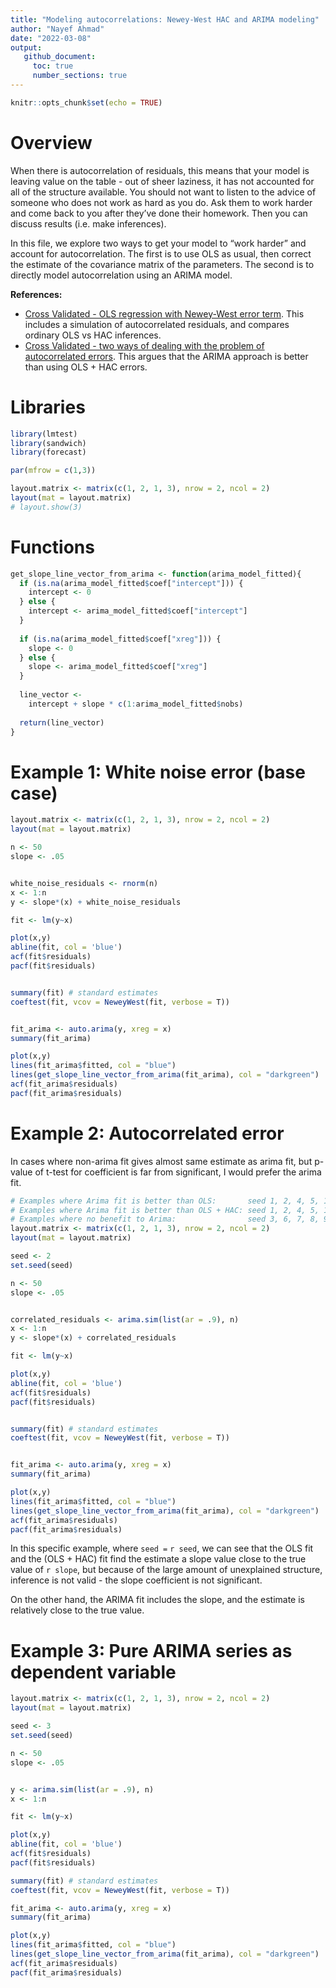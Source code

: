 ```yaml
---
title: "Modeling autocorrelations: Newey-West HAC and ARIMA modeling"
author: "Nayef Ahmad"
date: "2022-03-08" 
output: 
   github_document: 
     toc: true
     number_sections: true
---
```


```r
knitr::opts_chunk$set(echo = TRUE)
```

# Overview 

When there is autocorrelation of residuals, this means that your model is leaving value on the table - out of sheer laziness, it has not accounted for all of the structure available. You should not want to listen to the advice of someone who does not work as hard as you do. Ask them to work harder and come back to you after they've done their homework. Then you can discuss results (i.e. make inferences). 


In this file, we explore two ways to get your model to "work harder" and account for autocorrelation. The first is to use OLS as usual, then correct the estimate of the covariance matrix of the parameters. The second is to directly model autocorrelation using an ARIMA model. 

**References:** 

- [Cross Validated - OLS regression with Newey-West error term](https://stats.stackexchange.com/a/254596/56828). This includes a simulation of autocorrelated residuals, and compares ordinary OLS vs HAC inferences. 
- [Cross Validated - two ways of dealing with the problem of autocorrelated errors](https://stats.stackexchange.com/a/181297/56828). This argues that the ARIMA approach is better than using OLS + HAC errors. 


# Libraries 

```r
library(lmtest)
library(sandwich)
library(forecast)

par(mfrow = c(1,3))

layout.matrix <- matrix(c(1, 2, 1, 3), nrow = 2, ncol = 2)
layout(mat = layout.matrix)
# layout.show(3)

```

# Functions 

```r
get_slope_line_vector_from_arima <- function(arima_model_fitted){
  if (is.na(arima_model_fitted$coef["intercept"])) {
    intercept <- 0
  } else {
    intercept <- arima_model_fitted$coef["intercept"]
  }
  
  if (is.na(arima_model_fitted$coef["xreg"])) {
    slope <- 0
  } else {
    slope <- arima_model_fitted$coef["xreg"]
  }
  
  line_vector <- 
    intercept + slope * c(1:arima_model_fitted$nobs)
  
  return(line_vector)
}
```



# Example 1: White noise error (base case)

```r
layout.matrix <- matrix(c(1, 2, 1, 3), nrow = 2, ncol = 2)
layout(mat = layout.matrix)

n <- 50
slope <- .05


white_noise_residuals <- rnorm(n)
x <- 1:n
y <- slope*(x) + white_noise_residuals

fit <- lm(y~x)

plot(x,y)
abline(fit, col = 'blue')
acf(fit$residuals)
pacf(fit$residuals)


summary(fit) # standard estimates
coeftest(fit, vcov = NeweyWest(fit, verbose = T))


fit_arima <- auto.arima(y, xreg = x)
summary(fit_arima)

plot(x,y)
lines(fit_arima$fitted, col = "blue")
lines(get_slope_line_vector_from_arima(fit_arima), col = "darkgreen")
acf(fit_arima$residuals)
pacf(fit_arima$residuals)
```


# Example 2: Autocorrelated error 

In cases where non-arima fit gives almost same estimate as arima fit, but p-value of t-test for coefficient is far from significant, I would prefer the arima fit. 

```r
# Examples where Arima fit is better than OLS:       seed 1, 2, 4, 5, 10, 13, 16, 17, 20 
# Examples where Arima fit is better than OLS + HAC: seed 1, 2, 4, 5, 10, 12, 13, 14, 15, 16, 17, 19, 20 
# Examples where no benefit to Arima:                seed 3, 6, 7, 8, 9, 11, 18 
layout.matrix <- matrix(c(1, 2, 1, 3), nrow = 2, ncol = 2)
layout(mat = layout.matrix)

seed <- 2
set.seed(seed)

n <- 50
slope <- .05


correlated_residuals <- arima.sim(list(ar = .9), n)
x <- 1:n
y <- slope*(x) + correlated_residuals

fit <- lm(y~x)

plot(x,y)
abline(fit, col = 'blue')
acf(fit$residuals)
pacf(fit$residuals)


summary(fit) # standard estimates
coeftest(fit, vcov = NeweyWest(fit, verbose = T))


fit_arima <- auto.arima(y, xreg = x)
summary(fit_arima)

plot(x,y)
lines(fit_arima$fitted, col = "blue")
lines(get_slope_line_vector_from_arima(fit_arima), col = "darkgreen")
acf(fit_arima$residuals)
pacf(fit_arima$residuals)

```

In this specific example, where `seed = ` `r seed`, we can see that the OLS fit and the (OLS + HAC) fit find the estimate a slope value close to the true value of `r slope`, but because of the large amount of unexplained structure, inference is not valid - the slope coefficient is not significant. 

On the other hand, the ARIMA fit includes the slope, and the estimate is relatively close to the true value. 

# Example 3: Pure ARIMA series as dependent variable 

```r
layout.matrix <- matrix(c(1, 2, 1, 3), nrow = 2, ncol = 2)
layout(mat = layout.matrix)

seed <- 3
set.seed(seed)

n <- 50
slope <- .05


y <- arima.sim(list(ar = .9), n)
x <- 1:n

fit <- lm(y~x)

plot(x,y)
abline(fit, col = 'blue')
acf(fit$residuals)
pacf(fit$residuals)

summary(fit) # standard estimates
coeftest(fit, vcov = NeweyWest(fit, verbose = T))

fit_arima <- auto.arima(y, xreg = x)
summary(fit_arima)

plot(x,y)
lines(fit_arima$fitted, col = "blue")
lines(get_slope_line_vector_from_arima(fit_arima), col = "darkgreen")
acf(fit_arima$residuals)
pacf(fit_arima$residuals)
```

